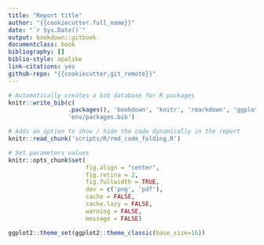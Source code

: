 ```yaml
---
title: "Report title"
author: "{{cookiecutter.full_name}}"
date: "`r Sys.Date()`"
output: bookdown::gitbook
documentclass: book
bibliography: []
biblio-style: apalike
link-citations: yes
github-repo: "{{cookiecutter.git_remote}}"
---
```


```r
# Automatically creates a bib database for R packages
knitr::write_bib(c(
				 .packages(), 'bookdown', 'knitr', 'rmarkdown', 'ggplot2'),
				 'env/packages.bib')

# Adds an option to show / hide the code dynamically in the report
knitr::read_chunk('scripts/R/rmd_code_folding.R')
```

```r
# Set parameters values
knitr::opts_chunk$set(
					  fig.align = "center",
					  fig.retina = 2,
					  fig.fullwidth = TRUE,
					  dev = c('png', 'pdf'),
					  cache = FALSE,
					  cache.lazy = FALSE,
					  warning = FALSE,
					  message = FALSE)

ggplot2::theme_set(ggplot2::theme_classic(base_size=16))
```